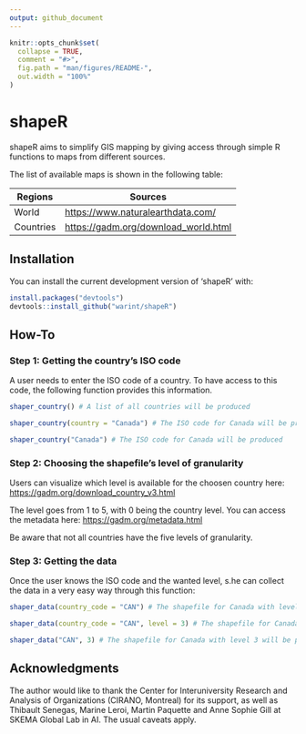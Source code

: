 ```yaml
---
output: github_document
---
```


<!-- README.md is generated from README.Rmd. Please edit that file -->

```r
knitr::opts_chunk$set(
  collapse = TRUE,
  comment = "#>",
  fig.path = "man/figures/README-",
  out.width = "100%"
)
```

# shapeR

shapeR aims to simplify GIS mapping by giving access through simple R functions to maps from different sources. 

The list of available maps is shown in the following table:

| Regions   | Sources                                |
|-----------|----------------------------------------|
| World     | <https://www.naturalearthdata.com/>    |
| Countries | <https://gadm.org/download_world.html> |


## Installation

You can install the current development version of ‘shapeR’ with:

``` r
install.packages("devtools")
devtools::install_github("warint/shapeR")
```

## How-To

### Step 1: Getting the country’s ISO code

A user needs to enter the ISO code of a country. To have access to this code, the following function provides this information.

```r
shaper_country() # A list of all countries will be produced

shaper_country(country = "Canada") # The ISO code for Canada will be produced

shaper_country("Canada") # The ISO code for Canada will be produced
```

### Step 2: Choosing the shapefile's level of granularity

Users can visualize which level is available for the choosen country here: <https://gadm.org/download_country_v3.html>

The level goes from 1 to 5, with 0 being the country level. You can access the metadata here: <https://gadm.org/metadata.html>

Be aware that not all countries have the five levels of granularity.

### Step 3: Getting the data

Once the user knows the ISO code and the wanted level, s.he can collect the data in a very easy way through this function:

```r
shaper_data(country_code = "CAN") # The shapefile for Canada with level 0 (the default) will be produced

shaper_data(country_code = "CAN", level = 3) # The shapefile for Canada with level 3 will be produced

shaper_data("CAN", 3) # The shapefile for Canada with level 3 will be produced
```

## Acknowledgments

The author would like to thank the Center for Interuniversity Research and Analysis of Organizations (CIRANO, Montreal) for its support, as well as Thibault Senegas, Marine Leroi, Martin Paquette and Anne Sophie Gill at SKEMA Global Lab in AI. The usual caveats apply.




